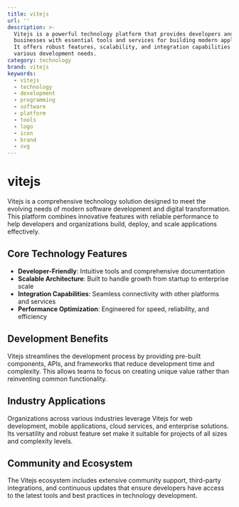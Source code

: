 ```yaml
---
title: vitejs
url: ''
description: >-
  Vitejs is a powerful technology platform that provides developers and
  businesses with essential tools and services for building modern applications.
  It offers robust features, scalability, and integration capabilities for
  various development needs.
category: technology
brand: vitejs
keywords:
  - vitejs
  - technology
  - development
  - programming
  - software
  - platform
  - tools
  - logo
  - icon
  - brand
  - svg
---
```


# vitejs

Vitejs is a comprehensive technology solution designed to meet the evolving needs of modern software development and digital transformation. This platform combines innovative features with reliable performance to help developers and organizations build, deploy, and scale applications effectively.

## Core Technology Features

- **Developer-Friendly**: Intuitive tools and comprehensive documentation
- **Scalable Architecture**: Built to handle growth from startup to enterprise scale
- **Integration Capabilities**: Seamless connectivity with other platforms and services
- **Performance Optimization**: Engineered for speed, reliability, and efficiency

## Development Benefits

Vitejs streamlines the development process by providing pre-built components, APIs, and frameworks that reduce development time and complexity. This allows teams to focus on creating unique value rather than reinventing common functionality.

## Industry Applications

Organizations across various industries leverage Vitejs for web development, mobile applications, cloud services, and enterprise solutions. Its versatility and robust feature set make it suitable for projects of all sizes and complexity levels.

## Community and Ecosystem

The Vitejs ecosystem includes extensive community support, third-party integrations, and continuous updates that ensure developers have access to the latest tools and best practices in technology development.
